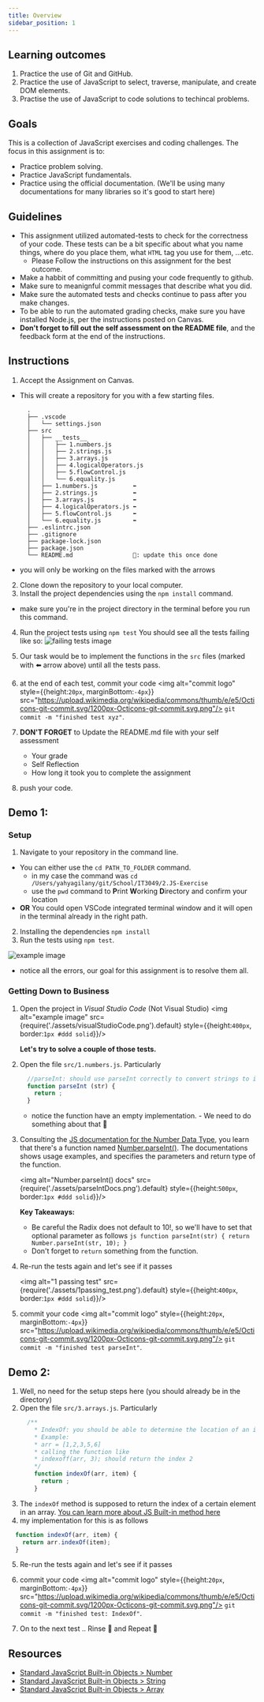 ```yaml
---
title: Overview
sidebar_position: 1
---
```

## Learning outcomes
1. Practice the use of Git and GitHub.
2. Practice the use of JavaScript to select, traverse, manipulate, and create DOM elements. 
3. Practise the use of JavaScript to code solutions to techincal problems.

## Goals
This is a collection of JavaScript exercises and coding challenges. The focus in this assignment is to:
- Practice problem solving.
- Practice JavaScript fundamentals.
- Practice using the official documentation. (We'll be using many documentations for many libraries so it's good to start here) 


## Guidelines
* This assignment utilized automated-tests to check for the correctness of your code. These tests can be a bit specific about what you name things, where do you place them, what `HTML` tag you use for them, ...etc. 
  * Please Follow the instructions on this assignment for the best outcome.
* Make a habbit of committing and pusing your code frequently to github.
* Make sure to meanignful commit messages that describe what you did.
* Make sure the automated tests and checks continue to pass after you make changes.
* To be able to run the automated grading checks, make sure you have installed Node.js, per the instructions posted on Canvas.
* **Don't forget to fill out the self assessment on the README file**, and the feedback form at the end of the instructions.

## Instructions
1. Accept the Assignment on Canvas.
  * This will create a repository for you with a few starting files.
    ```
      .
      ├── .vscode
      │   └── settings.json
      ├── src
      │   ├── __tests__
      │   │   ├── 1.numbers.js
      │   │   ├── 2.strings.js
      │   │   ├── 3.arrays.js
      │   │   ├── 4.logicalOperators.js
      │   │   ├── 5.flowControl.js
      │   │   └── 6.equality.js
      │   ├── 1.numbers.js          ⬅️
      │   ├── 2.strings.js          ⬅️
      │   ├── 3.arrays.js           ⬅️
      │   ├── 4.logicalOperators.js ⬅️
      │   ├── 5.flowControl.js      ⬅️
      │   └── 6.equality.js         ⬅️
      ├── .eslintrc.json
      ├── .gitignore
      ├── package-lock.json
      ├── package.json
      └── README.md                 🔼: update this once done
    ```
  * you will only be working on the files marked with the arrows
2. Clone down the repository to your local computer.
3. Install the project dependencies using the `npm install` command.
  * make sure you're in the project directory in the terminal before you run this command.
4. Run the project tests using `npm test`
  You should see all the tests failing like so:
  ![failing tests image](assets/failing_tests.png)

5. Our task would be to implement the functions in the `src` files (marked with ⬅️ arrow above) until all the tests pass.
6. at the end of each test, commit your code <img alt="commit logo" style={{height:`20px`, marginBottom:`-4px`}} src="https://upload.wikimedia.org/wikipedia/commons/thumb/e/e5/Octicons-git-commit.svg/1200px-Octicons-git-commit.svg.png"/> `git commit -m "finished test xyz"`. 

7. **DON'T FORGET** to Update the README.md file with your self assessment
    * Your grade
    * Self Reflection
    * How long it took you to complete the assignment
8. push your code.

## Demo 1:
### Setup
1. Navigate to your repository in the command line.
  - You can either use the `cd PATH_TO_FOLDER` command.
    - in my case the command was `cd /Users/yahyagilany/git/School/IT3049/2.JS-Exercise`
    - use the `pwd` command to **P**rint **W**orking **D**irectory and confirm your location
  - **OR** You could open VSCode integrated terminal window and it will open in the terminal already in the right path.
2. Installing the dependencies `npm install`
3. Run the tests using `npm test`.

  ![example image](assets/failing_tests.png)  
  - notice all the errors, our goal for this assignment is to resolve them all.

### Getting Down to Business
1. Open the project in *Visual Studio Code* (Not Visual Studio)
    <img alt="example image" src={require('./assets/visualStudioCode.png').default} style={{height:`400px`, border:`1px #ddd solid`}}/>
    
    **Let's try to solve a couple of those tests.**

2. Open the file `src/1.numbers.js`. Particularly
    ```js
      //parseInt: should use parseInt correctly to convert strings to integer numbers
      function parseInt (str) {
        return ;
      }
    ```
    - notice the function have an empty implementation. - We need to do something about that 🤔

3. Consulting the [JS documentation for the Number Data Type](https://developer.mozilla.org/en-US/docs/Web/JavaScript/Reference/Global_Objects/Number), you learn that there's a function named [Number.parseInt()](https://developer.mozilla.org/en-US/docs/Web/JavaScript/Reference/Global_Objects/Number/parseInt). The documentations shows usage examples, and specifies the parameters and return type of the function.
 
    <img alt="Number.parseInt() docs" src={require('./assets/parseIntDocs.png').default} style={{height:`500px`, border:`1px #ddd solid`}}/>
    
    **Key Takeaways:**
      -  Be careful the Radix does not default to 10!, so we'll have to set that optional parameter as follows
        ```js
          function parseInt(str) {
            return Number.parseInt(str, 10);
          }
        ```
      - Don't forget to `return` something from the function.
4. Re-run the tests again and let's see if it passes

    <img alt="1 passing test" src={require('./assets/1passing_test.png').default} style={{height:`400px`, border:`1px #ddd solid`}}/>
5. commit your code <img alt="commit logo" style={{height:`20px`, marginBottom:`-4px`}} src="https://upload.wikimedia.org/wikipedia/commons/thumb/e/e5/Octicons-git-commit.svg/1200px-Octicons-git-commit.svg.png"/> `git commit -m "finished test parseInt"`. 

## Demo 2:
1. Well, no need for the setup steps here (you should already be in the directory)
2. Open the file `src/3.arrays.js`. Particularly
    ```js
      /**
        * IndexOf: you should be able to determine the location of an item in an array
        * Example: 
        * arr = [1,2,3,5,6]
        * calling the function like 
        * indexoff(arr, 3); should return the index 2
        */
        function indexOf(arr, item) {
          return ;
        }
    ```
3. The `indexOf` method is supposed to return the index of a certain element in an array. [You can learn more about JS Built-in method here](https://developer.mozilla.org/en-US/docs/Web/JavaScript/Reference/Global_Objects/Array/indexOf)
4. my implementation for this is as follows
  ```js
    function indexOf(arr, item) {
      return arr.indexOf(item);
    }
  ```
5. Re-run the tests again and let's see if it passes
6. commit your code <img alt="commit logo" style={{height:`20px`, marginBottom:`-4px`}} src="https://upload.wikimedia.org/wikipedia/commons/thumb/e/e5/Octicons-git-commit.svg/1200px-Octicons-git-commit.svg.png"/> `git commit -m "finished test: IndexOf"`. 

7. On to the next test .. Rinse 🧼 and Repeat 🔁

## Resources
- [Standard JavaScript Built-in Objects > Number](https://developer.mozilla.org/en-US/docs/Web/JavaScript/Reference/Global_Objects/Number)
- [Standard JavaScript Built-in Objects > String](https://developer.mozilla.org/en-US/docs/Web/JavaScript/Reference/Global_Objects/String)
- [Standard JavaScript Built-in Objects > Array](https://developer.mozilla.org/en-US/docs/Web/JavaScript/Reference/Global_Objects/Array)
